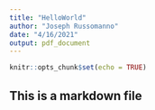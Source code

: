 ```yaml
---
title: "HelloWorld"
author: "Joseph Russomanno"
date: "4/16/2021"
output: pdf_document
---
```


```r
knitr::opts_chunk$set(echo = TRUE)
```

## This is a markdown file

